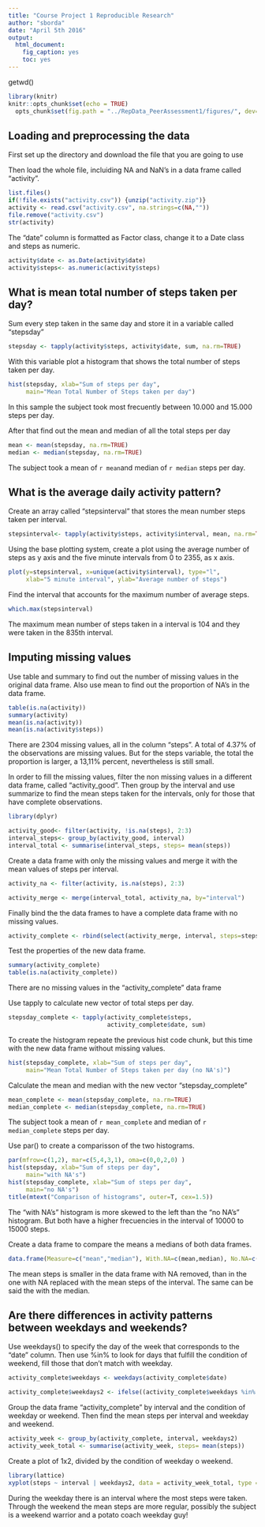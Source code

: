 ```yaml
---
title: "Course Project 1 Reproducible Research"
author: "sborda"
date: "April 5th 2016"
output: 
  html_document: 
    fig_caption: yes
    toc: yes
---
```

getwd()
```r
library(knitr)
knitr::opts_chunk$set(echo = TRUE)
  opts_chunk$set(fig.path = "../RepData_PeerAssessment1/figures/", dev='pdf')
```

## Loading and preprocessing the data

First set up the directory and download the file that you are going to use

Then load the whole file, incluiding NA and NaN's in a data frame
called "activity". 

```r
list.files()
if(!file.exists("activity.csv")) {unzip("activity.zip")}
activity <- read.csv("activity.csv", na.strings=c(NA,""))
file.remove("activity.csv")
str(activity)
```

The "date" column is formatted as Factor class, change it to a Date class and steps as numeric.

```r
activity$date <- as.Date(activity$date)
activity$steps<- as.numeric(activity$steps)
```


## What is mean total number of steps taken per day?
Sum every step taken in the same day and store it in a variable called "stepsday"

```r
stepsday <- tapply(activity$steps, activity$date, sum, na.rm=TRUE)
```

With this variable plot a histogram that shows the total number of steps taken per day.

```r
hist(stepsday, xlab="Sum of steps per day", 
     main="Mean Total Number of Steps taken per day")
```

In this sample the subject took most frecuently between 10.000 and 15.000 steps per day.

After that find out the mean and median of all the total steps per day

```r
mean <- mean(stepsday, na.rm=TRUE)
median <- median(stepsday, na.rm=TRUE)
```

The subject took a mean of `r mean`and median of `r median` steps per day.

## What is the average daily activity pattern?

Create an array called "stepsinterval" that stores the mean number steps taken per interval. 
```r
stepsinterval<- tapply(activity$steps, activity$interval, mean, na.rm=TRUE)

```

Using the base plotting system, create a plot using the average number of steps as y axis and the five minute intervals from 0 to 2355, as x axis.
```r
plot(y=stepsinterval, x=unique(activity$interval), type="l", 
     xlab="5 minute interval", ylab="Average number of steps")
```

Find the interval that accounts for the maximum number of average steps.

```r
which.max(stepsinterval)
```

The maximum mean number of steps taken in a interval is 104 and they were taken in the 835th interval.

## Imputing missing values

Use table and summary to find out the number of missing values in the original data frame. Also use mean to find out the proportion of NA's in the data frame.

```r
table(is.na(activity))
summary(activity)
mean(is.na(activity))
mean(is.na(activity$steps))
```

There are 2304 missing values, all in the column "steps". A total of 4.37% of the observations are missing values. But for the steps variable, the total the proportion is larger, a 13,11% percent, nevertheless is still small.

In order to fill the missing values, filter the non missing values in a different data frame, called "activity_good". Then group by the interval and use summarize to find the mean steps taken for the intervals, only for those that have complete observations. 

```r
library(dplyr) 
```

```r
activity_good<- filter(activity, !is.na(steps), 2:3)
interval_steps<- group_by(activity_good, interval)
interval_total <- summarise(interval_steps, steps= mean(steps))
```

Create a data frame with only the missing values and merge it with the mean values of steps per interval. 

```r
activity_na <- filter(activity, is.na(steps), 2:3)

activity_merge <- merge(interval_total, activity_na, by="interval")
```

Finally bind the the data frames to have a complete data frame with no missing values.

```r
activity_complete <- rbind(select(activity_merge, interval, steps=steps.x,                              date), activity_good)
```

Test the properties of the new data frame.

```r
summary(activity_complete)
table(is.na(activity_complete))
```

There are no missing values in the "activity_complete" data frame

Use tapply to calculate new vector of total steps per day.
```r
stepsday_complete <- tapply(activity_complete$steps, 
                            activity_complete$date, sum)
```

To create the histogram repeate the previous hist code chunk, but this time with the new data frame without missing values.
```r
hist(stepsday_complete, xlab="Sum of steps per day", 
     main="Mean Total Number of Steps taken per day (no NA's)")
```

Calculate the mean and median with the new vector "stepsday_complete"

```r
mean_complete <- mean(stepsday_complete, na.rm=TRUE)
median_complete <- median(stepsday_complete, na.rm=TRUE)
```

The subject took a mean of `r mean_complete` 
and median of `r median_complete` steps per day.

Use par() to create a comparisson of the two histograms.

```r
par(mfrow=c(1,2), mar=c(5,4,3,1), oma=c(0,0,2,0) )
hist(stepsday, xlab="Sum of steps per day", 
     main="with NA's")
hist(stepsday_complete, xlab="Sum of steps per day", 
     main="no NA's")
title(mtext("Comparison of histograms", outer=T, cex=1.5))
```

The "with NA's" histogram is more skewed to the left than the "no NA's" histogram. But both have a higher frecuencies in the interval of 10000 to 15000 steps.

Create a data frame to compare the means a medians of both data frames.
```r
data.frame(Measure=c("mean","median"), With.NA=c(mean,median), No.NA=c(mean_complete,median_complete))

```
The mean steps is smaller in the data frame with NA removed, than in the one with NA replaced with the mean steps of the interval. The same can be said the with the median.

## Are there differences in activity patterns between weekdays and weekends?

Use weekdays() to specify the day of the week that corresponds to the "date" column. Then use %in% to look for days that fulfill the condition of weekend, fill those that don't match with weekday.

```r
activity_complete$weekdays <- weekdays(activity_complete$date)

activity_complete$weekdays2 <- ifelse((activity_complete$weekdays %in% c("Saturday","Sunday")), "Weekend", "Weekday") 
```

Group the data frame "activity_complete" by interval and the condition of weekday or weekend. Then find the mean steps per interval and weekday and weekend.

```r
activity_week <- group_by(activity_complete, interval, weekdays2)
activity_week_total <- summarise(activity_week, steps= mean(steps))
```

Create a plot of 1x2, divided by the condition of weekday o weekend.
```r
library(lattice)
xyplot(steps ~ interval | weekdays2, data = activity_week_total, type = "l", layout = c(1, 2))

```

During the weekday there is an interval where the most steps were taken. Through the weekend the mean steps are more regular, possibly the subject is a weekend warrior and a potato coach weekday guy!




